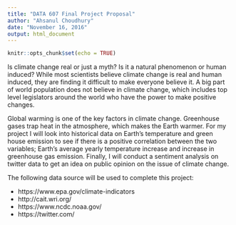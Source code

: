---
title: "DATA 607 Final Project Proposal"
author: "Ahsanul Choudhury"
date: "November 16, 2016"
output: html_document
---

```{r setup, include=FALSE}
knitr::opts_chunk$set(echo = TRUE)
```

Is climate change real or just a myth? Is it a natural phenomenon or human induced? While most scientists believe climate change is real and human induced, they are finding it difficult to make everyone believe it. A big part of world population does not believe in climate change, which includes top level legislators around the world who have the power to make positive changes. 


Global warming is one of the key factors in climate change. Greenhouse gases trap heat in the atmosphere, which makes the Earth warmer.  For my project I will look into historical data on Earth's temperature and green house emission to see if there is a positive correlation between the two variables; Earth's average yearly temperature increase and increase in greenhouse gas emission. Finally, I will conduct a sentiment analysis on twitter data to get an idea on public opinion on the issue of climate change.


The following data source will be used to complete this project:

-   https://www.epa.gov/climate-indicators
-   http://cait.wri.org/
-   https://www.ncdc.noaa.gov/
-   https://twitter.com/
